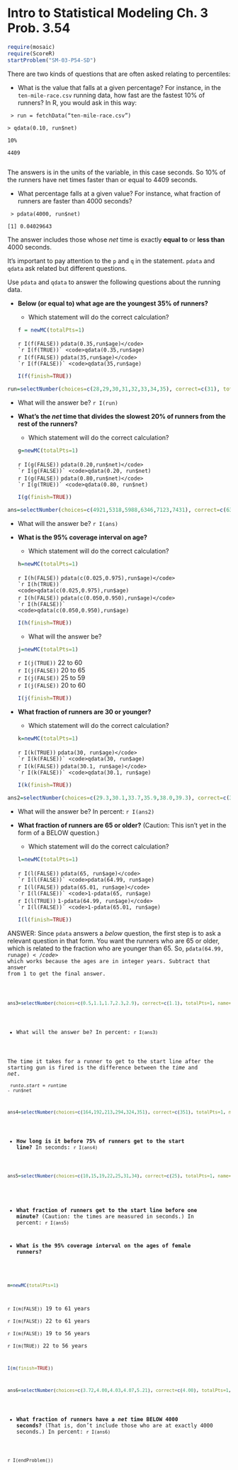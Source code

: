 Intro to Statistical Modeling Ch. 3 Prob. 3.54
========================================================
```r
require(mosaic)
require(ScoreR)
startProblem("SM-03-P54-SD")
```

There are two kinds of questions that are often asked relating to
percentiles:


* What is the value that falls at a given percentage?  For
  instance, in the <code>ten-mile-race.csv</code> running data, how fast are the
  fastest 10% of runners?    In R, you would ask in this way:

<code>
\> run = fetchData("ten-mile-race.csv")     
\> qdata(0.10, run$net)     
 10%      
4409      
</code>

The answers is in the units of the  variable, in this case seconds.
So 10% of the runners have net times faster than or equal to 4409 seconds.

* What percentage falls at a given value?  For instance, what
  fraction of runners are faster than 4000 seconds?

<code>
\> pdata(4000, run$net)     
[1] 0.04029643
</code>

The answer includes those whose *net* time is exactly **equal to** or
**less than** 4000 seconds.



It's important to pay attention to the <code>p</code> and <code>q</code> in
the statement.  <code>pdata</code> and <code>qdata</code> ask related but
different questions.




Use <code>pdata</code> and <code>qdata</code> to answer the following
questions about the running data.

* **Below (or equal to)  what age are the youngest 35% of
  runners?**     
  * Which statement will do the correct calculation?
```r
f = newMC(totalPts=1)
```
  `r I(f(FALSE))` <code>pdata(0.35,run$age)</code>     
  `r I(f(TRUE))` <code>qdata(0.35,run$age)</code>     
  `r I(f(FALSE))` <code>pdata(35,run$age)</code>     
  `r I(f(FALSE))` <code>qdata(35,run$age)</code>
```r
I(f(finish=TRUE))
```


```r
run=selectNumber(choices=c(28,29,30,31,32,33,34,35), correct=c(31), totalPts=1, name="answer")
```
  * What will the answer be? `r I(run)`
  
  


* **What's the *net* time that divides the slowest 20% of
  runners from the rest of the runners?**     
  * Which statement will do the correct calculation?
```r
g=newMC(totalPts=1)
```
  `r I(g(FALSE))` <code>pdata(0.20,run$net)</code>     
  `r I(g(FALSE))` <code>qdata(0.20, run$net)</code>     
  `r I(g(FALSE))` <code>pdata(0.80,run$net)</code>     
  `r I(g(TRUE))` <code>qdata(0.80, run$net)</code>    
```r
I(g(finish=TRUE))
```

```r
ans=selectNumber(choices=c(4921,5318,5988,6346,7123,7431), correct=c(6346), totalPts=1, name="nettime")
```
  
  * What will the answer be? `r I(ans)`
  


* **What is the 95% coverage interval on age?**     
  * Which statement will do the correct calculation?
```r
h=newMC(totalPts=1)
```
  `r I(h(FALSE))` <code>pdata(c(0.025,0.975),run$age)</code>     
  `r I(h(TRUE))` <code>qdata(c(0.025,0.975),run$age)</code>     
  `r I(h(FALSE))` <code>pdata(c(0.050,0.950),run$age)</code>     
  `r I(h(FALSE))` <code>qdata(c(0.050,0.950),run$age)</code>
```r
I(h(finish=TRUE))
```

  * What will the answer be?
```r
j=newMC(totalPts=1)
```
  `r I(j(TRUE))` 22 to 60     
  `r I(j(FALSE))` 20 to 65     
  `r I(j(FALSE))` 25 to 59     
  `r I(j(FALSE))` 20 to 60     
```r
I(j(finish=TRUE))
```



* **What fraction of runners are 30 or younger?**     
  * Which statement will do the correct calculation?
```r
k=newMC(totalPts=1)
```
  `r I(k(TRUE))` <code>pdata(30, run$age)</code>
  `r I(k(FALSE))` <code>qdata(30, run$age)</code>     
  `r I(k(FALSE))` <code>pdata(30.1, run$age)</code>     
  `r I(k(FALSE))` <code>qdata(30.1, run$age)</code>
```r
I(k(finish=TRUE))
```

```r
ans2=selectNumber(choices=c(29.3,30.1,33.7,35.9,38.0,39.3), correct=c(33.7), totalPts=1, name="<30")
```
  * What will the answer be? In percent: `r I(ans2)` 



* **What fraction of runners are 65 or older?**  (Caution: This isn't
  yet in the form of a BELOW question.)     
  * Which statement will do the correct calculation?
```r
l=newMC(totalPts=1)
```
  `r I(l(FALSE))` <code>pdata(65, run$age)</code>     
  `r I(l(FALSE))` <code>pdata(64.99, run$age)</code>     
  `r I(l(FALSE))` <code>pdata(65.01, run$age)</code>      
  `r I(l(FALSE))` <code>1-pdata(65, run$age)</code>     
  `r I(l(TRUE))` <code>1-pdata(64.99, run$age)</code>          
  `r I(l(FALSE))` <code>1-pdata(65.01, run$age)</code>     
```r
I(l(finish=TRUE))
```

<aside>
ANSWER:
Since <code>pdata</code> answers a *below* question, the first step is
to ask a relevant question in that form.  You want the runners who are
65 or older, which is related to the fraction who are younger than
65.  So, <code>pdata(64.99, run$age)</code>  %$ 
which works because the ages
are in integer years.  Subtract that answer from 1 to get the final answer.


</aside>

```r
ans3=selectNumber(choices=c(0.5,1.1,1.7,2.3,2.9), correct=c(1.1), totalPts=1, name="65plus")
```
  * What will the answer be? In percent: `r I(ans3)`


The time it takes for a runner to get to the start line after
  the starting gun is fired is
  the difference between the *time* and *net*.       
<code>
run$to.start = run$time - run$net
</code>


```r
ans4=selectNumber(choices=c(164,192,213,294,324,351), correct=c(351), totalPts=1, name="startline")
```
* **How long is it before 75% of runners get to the start line?** In seconds: `r I(ans4)` 


```r
ans5=selectNumber(choices=c(10,15,19,22,25,31,34), correct=c(25), totalPts=1, name="fraction")
```
* **What fraction of runners get to the start line before one
  minute?**  (Caution: the times are measured in seconds.) In percent: `r I(ans5)`






* **What is the 95% coverage interval on the ages of female
  runners?**
```r
m=newMC(totalPts=1)
```
  `r I(m(FALSE))` 19 to 61 years     
  `r I(m(FALSE))` 22 to 61 years     
  `r I(m(FALSE))` 19 to 56 years     
  `r I(m(TRUE))` 22 to 56 years     
```r
I(m(finish=TRUE))
```



```r
ans6=selectNumber(choices=c(3.72,4.00,4.03,4.07,5.21), correct=c(4.00), totalPts=1, name="nettime")
```
* **What fraction of runners have a *net* time BELOW 4000
  seconds?**  (That is, don't include those who are at exactly 4000
  seconds.) In percent: `r I(ans6)` 


`r I(endProblem())`



